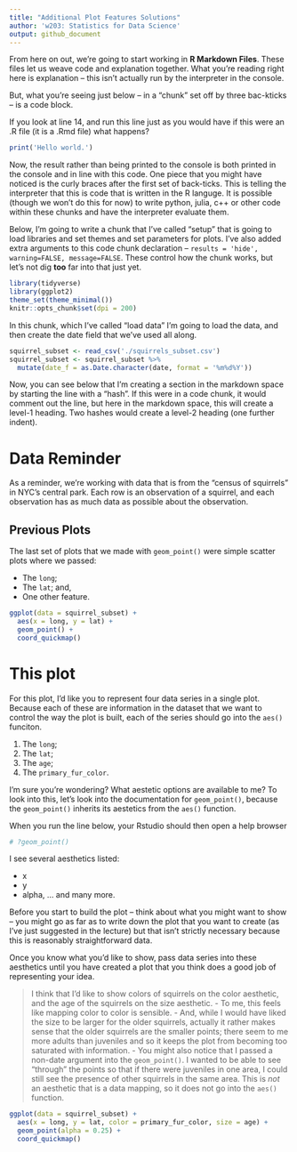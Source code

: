 ```yaml
---
title: "Additional Plot Features Solutions"
author: 'w203: Statistics for Data Science'
output: github_document
---
```


From here on out, we're going to start working in **R Markdown Files**. These files let us weave code and explanation together. What you're reading right here is explanation -- this isn't actually run by the interpreter in the console. 

But, what you're seeing just below -- in a "chunk" set off by three bac-kticks -- is a code block. 

If you look at line 14, and run this line just as you would have if this were an .R file (it is a .Rmd file) what happens? 

```r
print('Hello world.')
```

Now, the result rather than being printed to the console is both printed in the console and in line with this code. One piece that you might have noticed is the curly braces after the first set of back-ticks. This is telling the interpreter that this is code that is written in the R languge. It is possible (though we won't do this for now) to write python, julia, c++ or other code within these chunks and have the interpreter evaluate them. 

Below, I'm going to write a chunk that I've called "setup" that is going to load libraries and set themes and set parameters for plots. I've also added extra arguments to this code chunk declaration -- `results = 'hide', warning=FALSE, message=FALSE`. These control how the chunk works, but let's not dig **too** far into that just yet. 

```r
library(tidyverse)
library(ggplot2)
theme_set(theme_minimal())
knitr::opts_chunk$set(dpi = 200)
```

In this chunk, which I've called "load data" I'm going to load the data, and then create the date field that we've used all along. 

```r
squirrel_subset <- read_csv('./squirrels_subset.csv')
squirrel_subset <- squirrel_subset %>%
  mutate(date_f = as.Date.character(date, format = '%m%d%Y'))
```

Now, you can see below that I'm creating a section in the markdown space by starting the line with a "hash". If this were in a code chunk, it would comment out the line, but here in the markdown space, this will create a level-1 heading. Two hashes would create a level-2 heading (one further indent). 

# Data Reminder 

As a reminder, we're working with data that is from the "census of squirrels" in NYC's central park. 
Each row is an observation of a squirrel, and each observation has as much data as possible about the observation. 

## Previous Plots 

The last set of plots that we made with `geom_point()` were simple scatter plots where we passed: 

- The `long`; 
- The `lat`; and, 
- One other feature. 

```r
ggplot(data = squirrel_subset) + 
  aes(x = long, y = lat) + 
  geom_point() + 
  coord_quickmap()
```


# This plot 

For this plot, I'd like you to represent four data series in a single plot. Because each of these are information in the dataset that we want to control the way the plot is built, each of the series should go into the `aes()` funciton. 

1. The `long`; 
2. The `lat`; 
3. The `age`; 
4. The `primary_fur_color`. 

I'm sure you're wondering? What aestetic options are available to me? To look into this, let's look into the documentation for `geom_point()`, because the `geom_point()` inherits its aestetics from the `aes()` function. 

When you run the line below, your Rstudio should then open a help browser

```r
# ?geom_point()
```

I see several aesthetics listed: 

- x
- y 
- alpha, ... and many more. 

Before you start to build the plot -- think about what you might want to show -- you might go as far as to write down the plot that you want to create (as I've just suggested in the lecture) but that isn't strictly necessary because this is reasonably straightforward data. 

Once you know what you'd like to show, pass data series into these aesthetics until you have created a plot that you think does a good job of representing your idea. 

> I think that I'd like to show colors of squirrels on the color aesthetic, and the age of the squirrels on the size aesthetic. 
> - To me, this feels like mapping color to color is sensible. 
> - And, while I would have liked the size to be larger for the older squirrels, actually it rather makes sense that the older squirrels are the smaller points; there seem to me more adults than juveniles and so it keeps the plot from becoming too saturated with information. 
> - You might also notice that I passed a non-date argument into the `geom_point()`. I wanted to be able to see "through" the points so that if there were juveniles in one area, I could still see the presence of other squirrels in the same area. This is *not* an aesthetic that is a data mapping, so it does not go into the `aes()` function. 

```r
ggplot(data = squirrel_subset) + 
  aes(x = long, y = lat, color = primary_fur_color, size = age) + 
  geom_point(alpha = 0.25) + 
  coord_quickmap()
```


